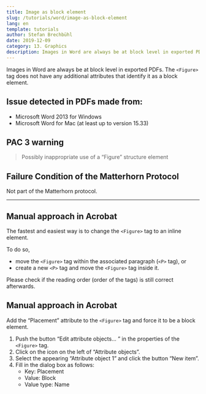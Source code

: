 ```yaml
---
title: Image as block element
slug: /tutorials/word/image-as-block-element
lang: en
template: tutorials
author: Stefan Brechbühl
date: 2019-12-09
category: 13. Graphics
description: Images in Word are always be at block level in exported PDFs. The <Figure> tag does not have any additional attributes that identify it as a block element.
---
```


Images in Word are always be at block level in exported PDFs. The `<Figure>` tag does not have any additional attributes that identify it as a block element.

## Issue detected in PDFs made from:

- Microsoft Word 2013 for Windows
- Microsoft Word for Mac (at least up to version 15.33)

## PAC 3 warning

> Possibly inappropriate use of a “Figure” structure element

## Failure Condition of the Matterhorn Protocol

Not part of the Matterhorn protocol.

***

## Manual approach in Acrobat

The fastest and easiest way is to change the `<Figure>` tag to an inline element.

To do so,

- move the `<Figure>` tag within the associated paragraph (`<P>` tag), or
- create a new `<P>` tag and move the `<Figure>` tag inside it.

Please check if the reading order (order of the tags) is still correct afterwards.

## Manual approach in Acrobat

Add the “Placement” attribute to the `<Figure>` tag and force it to be a block element.

1. Push the button “Edit attribute objects... ” in the properties of the `<Figure>` tag.
2. Click on the icon on the left of “Attribute objects”.
3. Select the appearing “Attribute object 1” and click the button “New item”.
4. Fill in the dialog box as follows: 
    - Key: Placement
    - Value: Block
    - Value type: Name